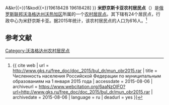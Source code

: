 {{Infobox Settlement
| official_name = 米舒京斯卡亚农村居民点
| native_name = Сельское поселение Мишутинское
| settlement_type = [[农村居民点|农村居民点]]
| subdivision_type = [[国家|国家]]
| subdivision_type1 = [[州_(俄罗斯)|州]]
| subdivision_type2 = [[区_(苏联)|区]]
| subdivision_name = {{RUS}}
| subdivision_name1 = [[沃洛格达州|沃洛格达州]]
| subdivision_name2 = [[沃热加区|沃热加区]]
| seat_type = 行政中心
| seat = 米舒京斯卡亚
| population_as_of=2015
| population_footnotes = <ref name=stat />
| population_total = 616
| coordinates_display = inline,title
| latd =  | latm =  | lats =  | latNS = N
| longd =  | longm =  | longs =  | longEW = E
| timezone = [[莫斯科时间|MSK]]
| utc_offset = +3
| blank_name = [[俄罗斯市政土地区划代码|OKTMO编码]]
| blank_info = [http://classif.spb.ru/classificators/view/tma.php?st{{=}}A&kr{{=}}1&kod{{=}}19618428 19618428]
}}
'''米舒京斯卡亚农村居民点'''（{{lang-ru|Сельское поселение Мишутинское}}）是[[俄罗斯联邦|俄罗斯联邦]][[沃洛格达州|沃洛格达州]][[沃热加区|沃热加区]]所属的一个[[农村居民点|农村居民点]]。其下辖有24个居民点，行政中心为米舒京斯卡亚。据2015年统计，该农村居民点的人口为616人。<ref name=stat>{{ cite web | url = http://www.gks.ru/free_doc/doc_2015/bul_dr/mun_obr2015.rar | title = Численность населения Российской Федерации по муниципальным образованиям на 1 января 2015 года | accessdate = 2015-08-06 | archiveurl = https://www.webcitation.org/6aaNzOlFO?url=http://www.gks.ru/free_doc/doc_2015/bul_dr/mun_obr2015.rar | archivedate = 2015-08-06 | language = ru | deadurl = yes }}</ref>

== 参考文献 ==
{{reflist}}

{{Russia-stub}}

[[Category:沃洛格达州农村居民点|Category:沃洛格达州农村居民点]]